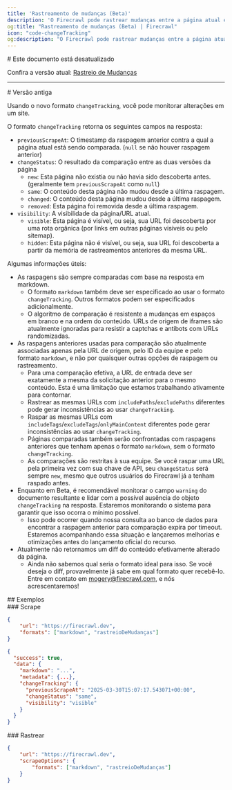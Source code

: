 ```yaml
---
title: 'Rastreamento de mudanças (Beta)'
description: 'O Firecrawl pode rastrear mudanças entre a página atual e uma versão anterior e informar se ela foi atualizada ou não'
og:title: "Rastreamento de mudanças (Beta) | Firecrawl"
icon: "code-changeTracking"
og:description: "O Firecrawl pode rastrear mudanças entre a página atual e uma versão anterior e informar se ela foi atualizada ou não"
---
```


<div id="this-document-is-outdated">
  # Este documento está desatualizado
</div>

Confira a versão atual: [Rastreio de Mudanças](/pt-BR/features/change-tracking)

***

<div id="old-version">
  # Versão antiga
</div>

Usando o novo formato `changeTracking`, você pode monitorar alterações em um site.

O formato `changeTracking` retorna os seguintes campos na resposta:

* `previousScrapeAt`: O timestamp da raspagem anterior contra a qual a página atual está sendo comparada. (`null` se não houver raspagem anterior)
* `changeStatus`: O resultado da comparação entre as duas versões da página
  * `new`: Esta página não existia ou não havia sido descoberta antes. (geralmente tem `previousScrapeAt` como `null`)
  * `same`: O conteúdo desta página não mudou desde a última raspagem.
  * `changed`: O conteúdo desta página mudou desde a última raspagem.
  * `removed`: Esta página foi removida desde a última raspagem.
* `visibility`: A visibilidade da página/URL atual.
  * `visible`: Esta página é visível, ou seja, sua URL foi descoberta por uma rota orgânica (por links em outras páginas visíveis ou pelo sitemap).
  * `hidden`: Esta página não é visível, ou seja, sua URL foi descoberta a partir da memória de rastreamentos anteriores da mesma URL.

Algumas informações úteis:

* As raspagens são sempre comparadas com base na resposta em markdown.
  * O formato `markdown` também deve ser especificado ao usar o formato `changeTracking`. Outros formatos podem ser especificados adicionalmente.
  * O algoritmo de comparação é resistente a mudanças em espaços em branco e na ordem do conteúdo. URLs de origem de iframes são atualmente ignoradas para resistir a captchas e antibots com URLs randomizadas.
* As raspagens anteriores usadas para comparação são atualmente associadas apenas pela URL de origem, pelo ID da equipe e pelo formato `markdown`, e não por quaisquer outras opções de raspagem ou rastreamento.
  * Para uma comparação efetiva, a URL de entrada deve ser exatamente a mesma da solicitação anterior para o mesmo conteúdo. Esta é uma limitação que estamos trabalhando ativamente para contornar.
  * Rastrear as mesmas URLs com `includePaths`/`excludePaths` diferentes pode gerar inconsistências ao usar `changeTracking`.
  * Raspar as mesmas URLs com `includeTags`/`excludeTags`/`onlyMainContent` diferentes pode gerar inconsistências ao usar `changeTracking`.
  * Páginas comparadas também serão confrontadas com raspagens anteriores que tenham apenas o formato `markdown`, sem o formato `changeTracking`.
  * As comparações são restritas à sua equipe. Se você raspar uma URL pela primeira vez com sua chave de API, seu `changeStatus` será sempre `new`, mesmo que outros usuários do Firecrawl já a tenham raspado antes.
* Enquanto em Beta, é recomendável monitorar o campo `warning` do documento resultante e lidar com a possível ausência do objeto `changeTracking` na resposta. Estaremos monitorando o sistema para garantir que isso ocorra o mínimo possível.
  * Isso pode ocorrer quando nossa consulta ao banco de dados para encontrar a raspagem anterior para comparação expira por timeout. Estaremos acompanhando essa situação e lançaremos melhorias e otimizações antes do lançamento oficial do recurso.
* Atualmente não retornamos um diff do conteúdo efetivamente alterado da página.
  * Ainda não sabemos qual seria o formato ideal para isso. Se você deseja o diff, provavelmente já sabe em qual formato quer recebê-lo. Entre em contato em [mogery@firecrawl.com](mailto:mogery@firecrawl.com), e nós acrescentaremos!

<div id="examples">
  ## Exemplos
</div>

<div id="scrape">
  ### Scrape
</div>

```json
{
    "url": "https://firecrawl.dev",
    "formats": ["markdown", "rastreioDeMudanças"]
}
```

```json
{
  "success": true,
  "data": {
    "markdown": "...",
    "metadata": {...},
    "changeTracking": {
      "previousScrapeAt": "2025-03-30T15:07:17.543071+00:00",
      "changeStatus": "same",
      "visibility": "visible"
    }
  }
}
```

<div id="crawl">
  ### Rastrear
</div>

```json
{
    "url": "https://firecrawl.dev",
    "scrapeOptions": {
        "formats": ["markdown", "rastreioDeMudanças"]
    }
}
```
